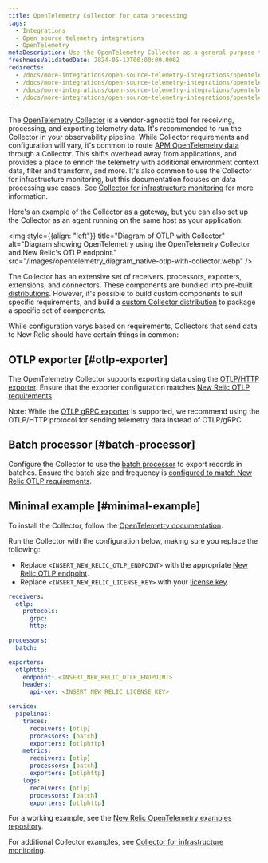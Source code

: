 ```yaml
---
title: OpenTelemetry Collector for data processing
tags:
  - Integrations
  - Open source telemetry integrations
  - OpenTelemetry
metaDescription: Use the OpenTelemetry Collector as a general purpose telemetry data processing tool
freshnessValidatedDate: 2024-05-13T00:00:00.000Z
redirects:
  - /docs/more-integrations/open-source-telemetry-integrations/opentelemetry/collector/opentelemetry-collector-basic
  - /docs/more-integrations/open-source-telemetry-integrations/opentelemetry/collector/opentelemetry-collector-configs
  - /docs/more-integrations/open-source-telemetry-integrations/opentelemetry/collector/opentelemetry-collector-intro
  - /docs/more-integrations/open-source-telemetry-integrations/opentelemetry/get-started/collector-processing/opentelemetry-collector-processing-intro
---
```


The [OpenTelemetry Collector](https://opentelemetry.io/docs/collector/) is a vendor-agnostic tool for receiving, processing, and exporting telemetry data. It's recommended to run the Collector in your observability pipeline. While Collector requirements and configuration will vary, it's common to route [APM OpenTelemetry data](/docs/opentelemetry/get-started/apm-monitoring/opentelemetry-apm-intro) through a Collector. This shifts overhead away from applications, and provides a place to enrich the telemetry with additional environment context data, filter and transform, and more. It's also common to use the Collector for infrastructure monitoring, but this documentation focuses on data processing use cases. See [Collector for infrastructure monitoring](/docs/opentelemetry/get-started/collector-infra-monitoring/opentelemetry-collector-infra-intro) for more information.

Here's an example of the Collector as a gateway, but you can also set up the Collector as an agent running on the same host as your application:

<img
  style={{align: "left"}}
  title="Diagram of OTLP with Collector"
  alt="Diagram showing OpenTelemetry using the OpenTelemetry Collector and New Relic's OTLP endpoint."
  src="/images/opentelemetry_diagram_native-otlp-with-collector.webp"
/>

The Collector has an extensive set of receivers, processors, exporters, extensions, and connectors. These components are bundled into pre-built [distributions](https://opentelemetry.io/docs/collector/distributions/). However, it's possible to build custom components to suit specific requirements, and build a [custom Collector distribution](https://opentelemetry.io/docs/collector/custom-collector/) to package a specific set of components.

While configuration varys based on requirements, Collectors that send data to New Relic should have certain things in common:

## OTLP exporter [#otlp-exporter]

The OpenTelemetry Collector supports exporting data using the [OTLP/HTTP exporter](https://github.com/open-telemetry/opentelemetry-collector/tree/main/exporter/otlphttpexporter). Ensure that the exporter configuration matches [New Relic OTLP requirements](/docs/opentelemetry/best-practices/opentelemetry-otlp/#configure-endpoint-port-protocol).

Note: While the [OTLP gRPC exporter](https://github.com/open-telemetry/opentelemetry-collector/tree/main/exporter/otlpexporter) is supported, we recommend using the OTLP/HTTP protocol for sending telemetry data instead of OTLP/gRPC.

## Batch processor [#batch-processor]

Configure the Collector to use the [batch processor](https://github.com/open-telemetry/opentelemetry-collector/tree/main/processor/batchprocessor) to export records in batches. Ensure the batch size and frequency is [configured to match New Relic OTLP requirements](/docs/opentelemetry/best-practices/opentelemetry-otlp/#payload-limits).

## Minimal example [#minimal-example]

To install the Collector, follow the [OpenTelemetry documentation](https://opentelemetry.io/docs/collector/installation/).

Run the Collector with the configuration below, making sure you replace the following:

* Replace `<INSERT_NEW_RELIC_OTLP_ENDPOINT>` with the appropriate [New Relic OTLP endpoint](/docs/opentelemetry/best-practices/opentelemetry-otlp/#endpoint-port-protocol).
* Replace `<INSERT_NEW_RELIC_LICENSE_KEY>` with your [license key](/docs/opentelemetry/best-practices/opentelemetry-otlp/#endpoint-port-protocol/#prereqs).

```yaml
receivers:
  otlp:
    protocols:
      grpc:
      http:

processors:
  batch:

exporters:
  otlphttp:
    endpoint: <INSERT_NEW_RELIC_OTLP_ENDPOINT>
    headers:
      api-key: <INSERT_NEW_RELIC_LICENSE_KEY>

service:
  pipelines:
    traces:
      receivers: [otlp]
      processors: [batch]
      exporters: [otlphttp]
    metrics:
      receivers: [otlp]
      processors: [batch]
      exporters: [otlphttp]
    logs:
      receivers: [otlp]
      processors: [batch]
      exporters: [otlphttp]
```

For a working example, see the [New Relic OpenTelemetry examples repository](https://github.com/newrelic/newrelic-opentelemetry-examples/tree/main/other-examples/collector/nr-config).

For additional Collector examples, see [Collector for infrastructure monitoring](/docs/opentelemetry/get-started/collector-infra-monitoring/opentelemetry-collector-infra-intro).
